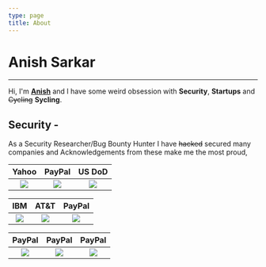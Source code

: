 ```yaml
---
type: page
title: About
---
```

# Anish Sarkar
---

Hi, I'm **[Anish](https://anishwantstobeasecurity.engineer/images/FBF78BCC-9599-4726-9770-1FB9AEFE7394.png)** and I have some weird obsession with **Security**, **Startups** and ~~Cycling~~ **Sycling**.

## Security - 
As a Security Researcher/Bug Bounty Hunter I have ~~hacked~~ secured many companies and Acknowledgements from these make me the most proud,



Yahoo                |  PayPal                |  US DoD
:-------------------------:|:-------------------------:|:-------------------------:
![](https://anishwantstobeasecurity.engineer/images/yahoo.jpg) | ![](https://anishwantstobeasecurity.engineer/images/paypal.jpg) | ![](https://anishwantstobeasecurity.engineer/images/DoD.png)


IBM                |  AT&T                |  PayPal
:-------------------------:|:-------------------------:|:-------------------------:
![](https://anishwantstobeasecurity.engineer/images/IBM.jpg) | ![](https://anishwantstobeasecurity.engineer/images/att.png) | ![](https://anishwantstobeasecurity.engineer/images/paypal.jpg)

PayPal                |  PayPal                |  PayPal
:-------------------------:|:-------------------------:|:-------------------------:
![](https://anishwantstobeasecurity.engineer/images/yahoo.jpg) | ![](https://anishwantstobeasecurity.engineer/images/paypal.jpg) | ![](https://anishwantstobeasecurity.engineer/images/paypal.jpg)
